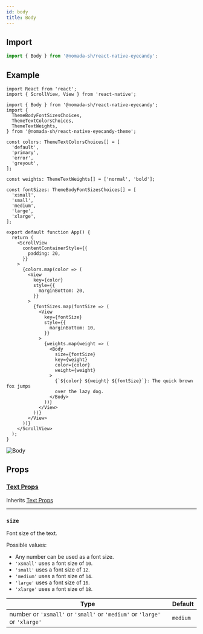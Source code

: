 ```yaml
---
id: body
title: Body
---
```


## Import

```jsx
import { Body } from '@nomada-sh/react-native-eyecandy';
```

## Example

```tsx
import React from 'react';
import { ScrollView, View } from 'react-native';

import { Body } from '@nomada-sh/react-native-eyecandy';
import {
  ThemeBodyFontSizesChoices,
  ThemeTextColorsChoices,
  ThemeTextWeights,
} from '@nomada-sh/react-native-eyecandy-theme';

const colors: ThemeTextColorsChoices[] = [
  'default',
  'primary',
  'error',
  'greyout',
];

const weights: ThemeTextWeights[] = ['normal', 'bold'];

const fontSizes: ThemeBodyFontSizesChoices[] = [
  'xsmall',
  'small',
  'medium',
  'large',
  'xlarge',
];

export default function App() {
  return (
    <ScrollView
      contentContainerStyle={{
        padding: 20,
      }}
    >
      {colors.map(color => (
        <View
          key={color}
          style={{
            marginBottom: 20,
          }}
        >
          {fontSizes.map(fontSize => (
            <View
              key={fontSize}
              style={{
                marginBottom: 10,
              }}
            >
              {weights.map(weight => (
                <Body
                  size={fontSize}
                  key={weight}
                  color={color}
                  weight={weight}
                >
                  {`${color} ${weight} ${fontSize}`}: The quick brown fox jumps
                  over the lazy dog.
                </Body>
              ))}
            </View>
          ))}
        </View>
      ))}
    </ScrollView>
  );
}
```

![Body](../assets/components/body.gif)

## Props

### [Text Props](text#props)

Inherits [Text Props](text#props)

---

### `size`

Font size of the text.

Possible values:

- Any number can be used as a font size.
- `'xsmall'` uses a font size of `10`.
- `'small'` uses a font size of `12`.
- `'medium'` uses a font size of `14`.
- `'large'` uses a font size of `16`.
- `'xlarge'` uses a font size of `18`.

| Type                                                                       | Default  |
| -------------------------------------------------------------------------- | -------- |
| number or `'xsmall'` or `'small'` or `'medium'` or `'large'` or `'xlarge'` | `medium` |

